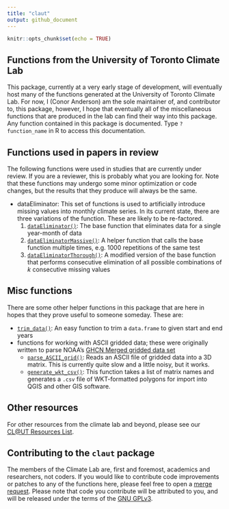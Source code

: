 ```yaml
---
title: "claut"
output: github_document
---
```


```r
knitr::opts_chunk$set(echo = TRUE)
```

## Functions from the University of Toronto Climate Lab

This package, currently at a very early stage of development, will eventually host many of the functions generated at the University of Toronto Climate Lab. For now, I (Conor Anderson) am the sole maintainer of, and contributor to, this package, however, I hope that eventually all of the miscellaneous functions that are produced in the lab can find their way into this package. Any function contained in this package is documented. Type `?function_name` in R to access this documentation. 

## Functions used in papers in review

The following functions were used in studies that are currently under review. If you are a reviewer, this is probably what you are looking for. Note that these functions may undergo some minor optimization or code changes, but the results that they produce will always be the same. 

  - dataEliminator: This set of functions is used to artificially introduce missing values into monthly climate series. In its current state, there are three variations of the function. These are likely to be re-factored. 
    1.  [`dataEliminator()`](https://gitlab.com/ConorIA/claut/blob/master/R/dataEliminator.R): The base function that eliminates data for a single year-month of data
    2.  [`dataEliminatorMassive()`](https://gitlab.com/ConorIA/claut/blob/master/R/dataEliminatorMassive.R): A helper function that calls the base function multiple times, e.g. 1000 repetitions of the same test
    3.  [`dataEliminatorThorough()`](https://gitlab.com/ConorIA/claut/blob/master/R/dataEliminatorThorough.R): A modified version of the base function that performs consecutive elimination of all possible combinations of $k$ consecutive missing values

## Misc functions

There are some other helper functions in this package that are here in hopes that they prove useful to someone someday. These are: 

  - [`trim_data()`](https://gitlab.com/ConorIA/claut/blob/master/R/trimData.R): An easy function to trim a `data.frame` to given start and end years
  - functions for working with ASCII gridded data; these were originally written to parse NOAA's [GHCN Merged gridded data set](https://www.ncdc.noaa.gov/temp-and-precip/ghcn-gridded-products/)
    - [`parse_ASCII_grid()`](https://gitlab.com/ConorIA/claut/blob/master/R/parse_ASCII_grid.R): Reads an ASCII file of gridded data into a 3D matrix. This is currently quite slow and a little noisy, but it works.
    - [`generate_wkt_csv()`](https://gitlab.com/ConorIA/claut/blob/master/R/generate_wkt_csv.R): This function takes a list of matrix names and generates a `.csv` file of WKT-formatted polygons for import into QGIS and other GIS software.

## Other resources

For other resources from the climate lab and beyond, please see our [CL@UT Resources List](https://gitlab.com/ConorIA/claut-resources).

## Contributing to the `claut` package

The members of the Climate Lab are, first and foremost, academics and researchers, not coders. If you would like to contribute code improvements or patches to any of the functions here, please feel free to open a [merge request](https://gitlab.com/ConorIA/claut/merge_requests). Please note that code you contribute will be attributed to you, and will be released under the terms of the [GNU GPLv3](https://gitlab.com/ConorIA/claut/blob/master/LICENSE.md).
